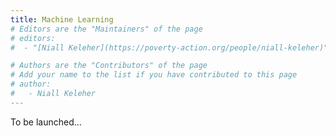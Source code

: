 ```yaml
---
title: Machine Learning
# Editors are the "Maintainers" of the page
# editors:
#  - "[Niall Keleher](https://poverty-action.org/people/niall-keleher)"

# Authors are the "Contributors" of the page
# Add your name to the list if you have contributed to this page
# author:
#   - Niall Keleher
---
```


To be launched...